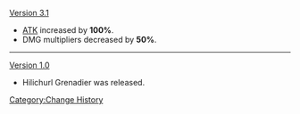 [[Version 3.1]]
* [[ATK]] increased by '''100%'''.
* DMG multipliers decreased by '''50%'''.
----
[[Version 1.0]]
* Hilichurl Grenadier was released.
<noinclude>[[Category:Change History]]</noinclude>